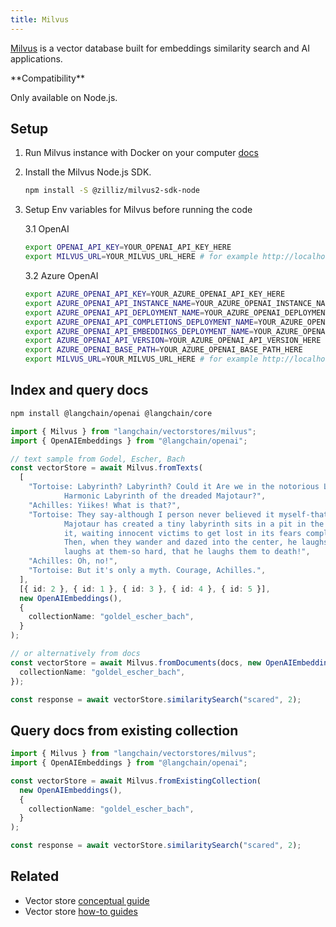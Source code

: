 ```yaml
---
title: Milvus
---
```


[Milvus](https://milvus.io/) is a vector database built for embeddings similarity search and AI applications.

<Tip>
**Compatibility**

Only available on Node.js.
</Tip>

## Setup

1. Run Milvus instance with Docker on your computer [docs](https://milvus.io/docs/v2.1.x/install_standalone-docker.md)
2. Install the Milvus Node.js SDK.

   ```bash npm
   npm install -S @zilliz/milvus2-sdk-node
   ```
3. Setup Env variables for Milvus before running the code

   3.1 OpenAI

   ```bash
   export OPENAI_API_KEY=YOUR_OPENAI_API_KEY_HERE
   export MILVUS_URL=YOUR_MILVUS_URL_HERE # for example http://localhost:19530
   ```

   3.2 Azure OpenAI

   ```bash
   export AZURE_OPENAI_API_KEY=YOUR_AZURE_OPENAI_API_KEY_HERE
   export AZURE_OPENAI_API_INSTANCE_NAME=YOUR_AZURE_OPENAI_INSTANCE_NAME_HERE
   export AZURE_OPENAI_API_DEPLOYMENT_NAME=YOUR_AZURE_OPENAI_DEPLOYMENT_NAME_HERE
   export AZURE_OPENAI_API_COMPLETIONS_DEPLOYMENT_NAME=YOUR_AZURE_OPENAI_COMPLETIONS_DEPLOYMENT_NAME_HERE
   export AZURE_OPENAI_API_EMBEDDINGS_DEPLOYMENT_NAME=YOUR_AZURE_OPENAI_EMBEDDINGS_DEPLOYMENT_NAME_HERE
   export AZURE_OPENAI_API_VERSION=YOUR_AZURE_OPENAI_API_VERSION_HERE
   export AZURE_OPENAI_BASE_PATH=YOUR_AZURE_OPENAI_BASE_PATH_HERE
   export MILVUS_URL=YOUR_MILVUS_URL_HERE # for example http://localhost:19530
   ```

## Index and query docs

```bash npm
npm install @langchain/openai @langchain/core
```
```typescript
import { Milvus } from "langchain/vectorstores/milvus";
import { OpenAIEmbeddings } from "@langchain/openai";

// text sample from Godel, Escher, Bach
const vectorStore = await Milvus.fromTexts(
  [
    "Tortoise: Labyrinth? Labyrinth? Could it Are we in the notorious Little\
            Harmonic Labyrinth of the dreaded Majotaur?",
    "Achilles: Yiikes! What is that?",
    "Tortoise: They say-although I person never believed it myself-that an I\
            Majotaur has created a tiny labyrinth sits in a pit in the middle of\
            it, waiting innocent victims to get lost in its fears complexity.\
            Then, when they wander and dazed into the center, he laughs and\
            laughs at them-so hard, that he laughs them to death!",
    "Achilles: Oh, no!",
    "Tortoise: But it's only a myth. Courage, Achilles.",
  ],
  [{ id: 2 }, { id: 1 }, { id: 3 }, { id: 4 }, { id: 5 }],
  new OpenAIEmbeddings(),
  {
    collectionName: "goldel_escher_bach",
  }
);

// or alternatively from docs
const vectorStore = await Milvus.fromDocuments(docs, new OpenAIEmbeddings(), {
  collectionName: "goldel_escher_bach",
});

const response = await vectorStore.similaritySearch("scared", 2);
```

## Query docs from existing collection

```typescript
import { Milvus } from "langchain/vectorstores/milvus";
import { OpenAIEmbeddings } from "@langchain/openai";

const vectorStore = await Milvus.fromExistingCollection(
  new OpenAIEmbeddings(),
  {
    collectionName: "goldel_escher_bach",
  }
);

const response = await vectorStore.similaritySearch("scared", 2);
```

## Related

- Vector store [conceptual guide](/oss/concepts/#vectorstores)
- Vector store [how-to guides](/oss/how-to/#vectorstores)
